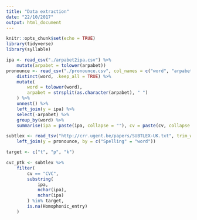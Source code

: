 ```yaml
---
title: "Data extraction"
date: "22/10/2017"
output: html_document
---
```


```r
knitr::opts_chunk$set(echo = TRUE)
library(tidyverse)
library(syllable)
```

```r
ipa <- read_csv("./arpabet2ipa.csv") %>%
    mutate(arpabet = tolower(arpabet))
pronounce <- read_csv("./pronounce.csv", col_names = c("word", "arpabet")) %>%
    distinct(word, .keep_all = TRUE) %>%
    mutate(
        word = tolower(word),
        arpabet = strsplit(as.character(arpabet), " ")
    ) %>%
    unnest() %>%
    left_join(y = ipa) %>%
    select(-arpabet) %>%
    group_by(word) %>%
    summarise(ipa = paste(ipa, collapse = ""), cv = paste(cv, collapse = ""))

subtlex <- read_tsv("http://crr.ugent.be/papers/SUBTLEX-UK.txt", trim_ws = T) %>%
    left_join(y = pronounce, by = c("Spelling" = "word"))
```

```r
target <- c("t", "p", "k")

cvc_ptk <- subtlex %>%
    filter(
        cv == "CVC",
        substring(
            ipa,
            nchar(ipa),
            nchar(ipa)
        ) %in% target,
        is.na(Homophonic_entry)
    )
```

